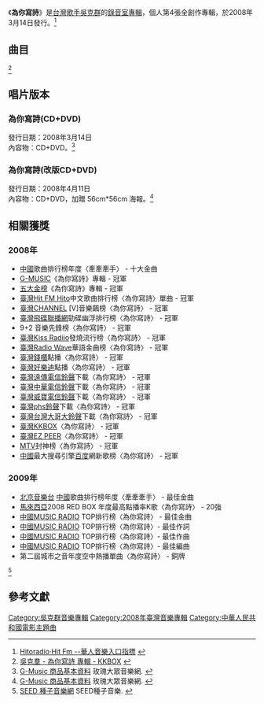 {{Infobox Album
| Name  = 為你寫詩
| Type  = 專輯
| Cover  = 
| Artist  = [[吳克群|吳克群]]
| Released   = 2008年3月14日
| Recorded  = 
| Genre = [[華語流行音樂|華語流行音樂]]
| Length = 42:30<ref name="isrc">[http://isrc.ncl.edu.tw/music_view.aspx?item=8603 ISRC-國際標準錄音錄影資料代碼查詢系統 International Standard Recording Code]{{zh-hant}}</ref>
| Label = [[種子音樂|種子音樂]]<ref name="isrc"/>
| Producer = 
| Last album = [[將軍令_(吳克群專輯)|將軍令]]<br/>(2006年)
| This album = '''為你寫詩'''<br/>(2008年)
| Next album = [[MagiK_Great_Hits|MagiK Great Hits]]<br/>(2008年)
}}

《'''為你寫詩'''》是[[台灣|台灣]][[歌手|歌手]][[吳克群|吳克群]]的[[錄音室專輯|錄音室專輯]]，個人第4張全創作專輯，於2008年3月14日發行。<ref>[http://www.hitoradio.com/newweb/9886album Hitoradio‧Hit Fm --華人音樂入口指標] {{Wayback|url=http://www.hitoradio.com/newweb/9886album |date=20200810215112 }}{{zh-hant}}</ref>

==曲目==
{{Tracklist
| all_writing = [[吳克群|吳克群]]，除備註有註明則例外。

| title1 = 為你寫詩
| arranger1 = [[鴉片丹|鴉片丹]]
| longnote1 = 
| length1 = 4:46

| title2 = 牽牽牽手
| arranger2 = [[鴉片丹|鴉片丹]]
| longnote2 = 
| length2 = 3:47

| title3 = 情人節
| arranger3 = 奧斯卡
| longnote3 = 
| length3 = 4:00

| title4 = 什麼東西
| arranger4 = 奧斯卡
| longnote4 = 
| length4 = 3:22

| title5 = 越愛越難過
| arranger5 = [[鴉片丹|鴉片丹]]
| longnote5 = 
| length5 = 4:33

| title6 = 音樂讓我說
| arranger6 = 奧斯卡
| longnote6 = [[填詞|填詞]]：[[吳克群|吳克群]]、[[蔡知譜|蔡知譜]]、[[鄭振華|鄭振華]]、[[劉思雨|劉思雨]]、[[李娜|李娜]]、[[楊勤卿|楊勤卿]]
| extran6 = 
| length6 = 4:00

| title7 = 我不管
| arranger7 = [[鴉片丹|鴉片丹]]
| longnote7 = 
| length7 = 4:06

| title8 = 動
| arranger8 = 奧斯卡
| longnote8 = 
| length8 = 3:12

| title9 = 我的自傳
| arranger9 = [[奧斯卡|奧斯卡]]
| longnote9 = 
| length9 = 6:08

| title10 = 眼睛不閉著
| arranger10 = [[鴉片丹|鴉片丹]]
| longnote10 = 
| length10 = 4:36

| total_length = 42:30
}}<ref>[http://www.kkbox.com/tw/tc/album/eBRJfvv8ogUuL3s0FP2x008l-index.html 吳克羣 - 為你寫詩 專輯 - KKBOX] {{Wayback|url=http://www.kkbox.com/tw/tc/album/eBRJfvv8ogUuL3s0FP2x008l-index.html |date=20201027161720 }}{{zh-hant}}</ref>

==唱片版本==
===為你寫詩(CD+DVD)===
發行日期：2008年3月14日<br>
內容物：CD+DVD。<ref>[http://www.g-music.com.tw/GMusicProduct.aspx?ProductID=4712755010147 G-Music 商品基本資料] {{Wayback|url=http://www.g-music.com.tw/GMusicProduct.aspx?ProductID=4712755010147 |date=20140106132239 }} 玫瑰大眾音樂網. {{zh-tw}}</ref>

===為你寫詩(改版CD+DVD)===
發行日期：2008年4月11日<br>
內容物：CD+DVD，加贈 56cm*56cm 海報。<ref>[http://www.g-music.com.tw/GMusicProduct.aspx?ProductID=4712755010185 G-Music 商品基本資料] {{Wayback|url=http://www.g-music.com.tw/GMusicProduct.aspx?ProductID=4712755010185 |date=20140106132729 }} 玫瑰大眾音樂網. {{zh-tw}}</ref>

==相關獲獎==
===2008年===
*[[中國|中國]]歌曲排行榜年度〈牽牽牽手〉 - 十大金曲
*[[G-MUSIC|G-MUSIC]]《為你寫詩》專輯 - 冠軍
*[[五大金榜|五大金榜]]《為你寫詩》專輯 - 冠軍
*[[臺灣|臺灣]][[Hit_FM_Hito|Hit FM Hito]]中文歌曲排行榜〈為你寫詩〉單曲 - 冠軍
*[[臺灣|臺灣]][[CHANNEL|CHANNEL]] [V]音樂飆榜〈為你寫詩〉 - 冠軍
*[[臺灣|臺灣]][[飛碟聯播網|飛碟聯播網]]勁碟幽浮排行榜〈為你寫詩〉 - 冠軍
*9+2 音樂先鋒榜〈為你寫詩〉 - 冠軍
*[[臺灣|臺灣]][[Kiss_Radiio|Kiss Radiio]]發燒流行榜〈為你寫詩〉 - 冠軍
*[[臺灣|臺灣]][[Radio_Wave|Radio Wave]]華語金曲榜〈為你寫詩〉 - 冠軍
*[[臺灣|臺灣]][[錢櫃|錢櫃]]點播〈為你寫詩〉 - 冠軍
*[[臺灣|臺灣]][[好樂迪|好樂迪]]點播〈為你寫詩〉 - 冠軍
*[[臺灣|臺灣]][[遠傳電信|遠傳電信]][[鈴聲|鈴聲]]下載〈為你寫詩〉 - 冠軍
*[[臺灣|臺灣]][[中華電信|中華電信]][[鈴聲|鈴聲]]下載〈為你寫詩〉 - 冠軍
*[[臺灣|臺灣]][[威寶電信|威寶電信]][[鈴聲|鈴聲]]下載〈為你寫詩〉 - 冠軍
*[[臺灣|臺灣]][[phs|phs]][[鈴聲|鈴聲]]下載〈為你寫詩〉 - 冠軍
*[[臺灣|臺灣]][[台灣大哥大|台灣大哥大]][[鈴聲|鈴聲]]下載〈為你寫詩〉 - 冠軍
*[[臺灣|臺灣]][[KKBOX|KKBOX]]〈為你寫詩〉 - 冠軍
*[[臺灣|臺灣]][[EZ_PEER|EZ PEER]]〈為你寫詩〉 - 冠軍
*[[MTV|MTV]]封神榜〈為你寫詩〉 - 冠軍
*[[中國|中國]]最大搜尋引擎[[百度|百度]]網新歌榜〈為你寫詩〉 - 冠軍
===2009年===
*[[北京音樂台|北京音樂台]] [[中國|中國]]歌曲排行榜年度〈牽牽牽手〉 - 最佳金曲
*[[馬來西亞|馬來西亞]]2008 RED BOX 年度最高點播率K歌〈為你寫詩〉 - 20強
*[[中國|中國]][[MUSIC_RADIO|MUSIC RADIO]] TOP排行榜〈為你寫詩〉 - 最佳金曲
*[[中國|中國]][[MUSIC_RADIO|MUSIC RADIO]] TOP排行榜〈為你寫詩〉- 最佳作詞
*[[中國|中國]][[MUSIC_RADIO|MUSIC RADIO]] TOP排行榜〈為你寫詩〉- 最佳作曲
*[[中國|中國]][[MUSIC_RADIO|MUSIC RADIO]] TOP排行榜〈為你寫詩〉- 最佳編曲
*第二屆城市之音年度空中熱播單曲〈為你寫詩〉 - 銅牌
<ref>[http://www.seedmusic.com.tw/Singer/Profile.aspx?singerid=1 SEED 種子音樂網] {{Wayback|url=http://www.seedmusic.com.tw/Singer/Profile.aspx?singerid=1 |date=20201127115652 }} SEED種子音樂. {{zh-tw}}</ref>

==參考文獻==
{{reflist}}

[[Category:吳克群音樂專輯|Category:吳克群音樂專輯]]
[[Category:2008年臺灣音樂專輯|Category:2008年臺灣音樂專輯]]
[[Category:中華人民共和國電影主題曲|Category:中華人民共和國電影主題曲]]